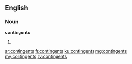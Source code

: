 ==English==

===Noun===
'''contingents'''

# {{plural of|contingent}}

[[ar:contingents]]
[[fr:contingents]]
[[ku:contingents]]
[[mg:contingents]]
[[my:contingents]]
[[sv:contingents]]